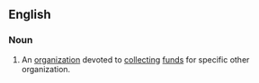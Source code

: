 ==English==
{{wikipedia}}
===Noun===
{{en-noun|s}}
# An [[organization]] devoted to [[collect]]ing [[funds]] for specific other organization.